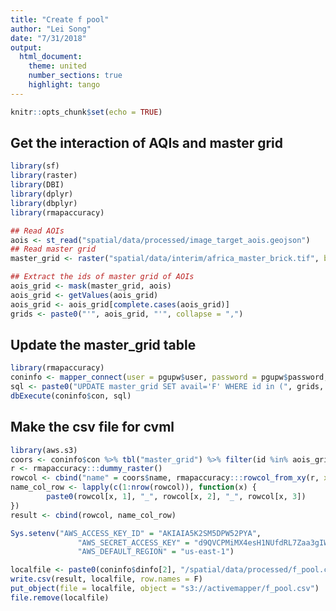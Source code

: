 ```yaml
---
title: "Create f pool"
author: "Lei Song"
date: "7/31/2018"
output: 
  html_document:
    theme: united
    number_sections: true 
    highlight: tango
---
```


```r
knitr::opts_chunk$set(echo = TRUE)
```

## Get the interaction of AQIs and master grid

```r
library(sf)
library(raster)
library(DBI)
library(dplyr)
library(dbplyr)
library(rmapaccuracy)

## Read AOIs
aois <- st_read("spatial/data/processed/image_target_aois.geojson")
## Read master grid
master_grid <- raster("spatial/data/interim/africa_master_brick.tif", band = 1)

## Extract the ids of master grid of AOIs
aois_grid <- mask(master_grid, aois)
aois_grid <- getValues(aois_grid)
aois_grid <- aois_grid[complete.cases(aois_grid)]
grids <- paste0("'", aois_grid, "'", collapse = ",")
```

## Update the master_grid table

```r
library(rmapaccuracy)
coninfo <- mapper_connect(user = pgupw$user, password = pgupw$password, db.tester.name = "lsong")
sql <- paste0("UPDATE master_grid SET avail='F' WHERE id in (", grids, ")")
dbExecute(coninfo$con, sql)
```

## Make the csv file for cvml
```r
library(aws.s3)
coors <- coninfo$con %>% tbl("master_grid") %>% filter(id %in% aois_grid) %>% select(x, y, name) %>% collect()
r <- rmapaccuracy:::dummy_raster()
rowcol <- cbind("name" = coors$name, rmapaccuracy:::rowcol_from_xy(r, x = coors$x, y = coors$y))
name_col_row <- lapply(c(1:nrow(rowcol)), function(x) {
        paste0(rowcol[x, 1], "_", rowcol[x, 2], "_", rowcol[x, 3])
})
result <- cbind(rowcol, name_col_row)

Sys.setenv("AWS_ACCESS_KEY_ID" = "AKIAIA5K2SM5DPW52PYA",
               "AWS_SECRET_ACCESS_KEY" = "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",
               "AWS_DEFAULT_REGION" = "us-east-1")

localfile <- paste0(coninfo$dinfo[2], "/spatial/data/processed/f_pool.csv")
write.csv(result, localfile, row.names = F)
put_object(file = localfile, object = "s3://activemapper/f_pool.csv")
file.remove(localfile)
```



